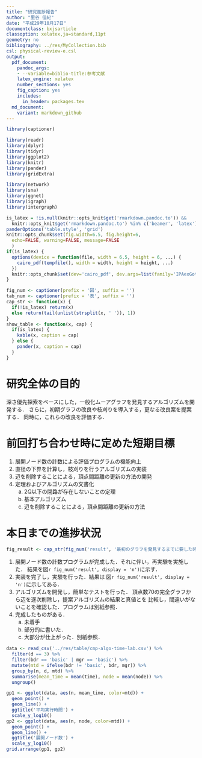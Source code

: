 ```yaml
---
title: "研究進捗報告"
author: "里谷 佳紀"
date: "平成29年10月17日"
documentclass: bxjsarticle
classoption: xelatex,ja=standard,11pt
geometry: no
bibliography: ../res/MyCollection.bib
csl: physical-review-e.csl
output:
  pdf_document:
    pandoc_args:
    - --variable=biblio-title:参考文献
    latex_engine: xelatex
    number_sections: yes
    fig_caption: yes
    includes:
      in_header: packages.tex
  md_document:
    variant: markdown_github
---
```


```r
library(captioner)

library(readr)
library(dplyr)
library(tidyr)
library(ggplot2)
library(knitr)
library(pander)
library(gridExtra)

library(network)
library(sna)
library(ggnet)
library(igraph)
library(intergraph)

is_latex = !is.null(knitr::opts_knit$get('rmarkdown.pandoc.to')) &&
  knitr::opts_knit$get('rmarkdown.pandoc.to') %in% c('beamer', 'latex')
panderOptions('table.style', 'grid')
knitr::opts_chunk$set(fig.width=6.5, fig.height=6,
  echo=FALSE, warning=FALSE, message=FALSE
  )
if(is_latex) {
  options(device = function(file, width = 6.5, height = 6, ...) {
    cairo_pdf(tempfile(), width = width, height = height, ...)
  })
  knitr::opts_chunk$set(dev='cairo_pdf', dev.args=list(family='IPAexGothic'))
}

fig_num <- captioner(prefix = '図', suffix = '')
tab_num <- captioner(prefix = '表', suffix = '')
cap_str <- function(x) {
  if(!is_latex) return(x)
  else return(tail(unlist(strsplit(x, ' ')), 1))
}
show_table <- function(x, cap) {
  if(is_latex) {
    kable(x, caption = cap)
  } else {
    pander(x, caption = cap)
  }
}
```

# 研究全体の目的
深さ優先探索をベースにした，一般化ムーアグラフを発見するアルゴリズムを開発する．
さらに，初期グラフの改良や枝刈りを導入する，更なる改良案を提案する．
同時に，これらの改良を評価する．

# 前回打ち合わせ時に定めた短期目標

1. 展開ノード数の計数による評価プログラムの機能向上
2. 直径の下界を計算し，枝刈りを行うアルゴリズムの実装
3. 辺を削除することによる，頂点間距離の更新の方法の開発
4. 定理およびアルゴリズムの文書化
    a. $2Q$以下の閉路が存在しないことの定理
    b. 基本アルゴリズム
    c. 辺を削除することによる，頂点間距離の更新の方法

# 本日までの進捗状況
```r
fig_result <- cap_str(fig_num('result', '最初のグラフを発見するまでに要した時間とノード数'))
```

1. 展開ノード数の計数プログラムが完成した．それに伴い，再実験を実施した．
結果を図`r fig_num('result', display = 'n')`に示す．
2. 実装を完了し，実験を行った．結果は
図`r fig_num('result', display = 'n')`に示してある．
3. アルゴリズムを開発し，簡単なテストを行った．
頂点数70の完全グラフから辺を逐次削除し，提案アルゴリズムの結果と真値とを
比較し，間違いがないことを確認した．プログラムは別紙参照．
4. 完成したものがある．
    a. 未着手
    b. 部分的に書いた．
    c. 大部分が仕上がった．別紙参照．

```r
data <- read_csv('../res/table/cmp-algo-time-lab.csv') %>%
  filter(d == 3) %>%
  filter(bdr == 'basic' | mgr == 'basic') %>%
  mutate(mtd = ifelse(bdr != 'basic', bdr, mgr)) %>%
  group_by(n, d, mtd) %>%
  summarise(mean_time = mean(time), node = mean(node)) %>%
  ungroup()

gp1 <- ggplot(data, aes(n, mean_time, color=mtd)) +
  geom_point() +
  geom_line() +
  ggtitle('平均実行時間') +
  scale_y_log10()
gp2 <- ggplot(data, aes(n, node, color=mtd)) +
  geom_point() +
  geom_line() +
  ggtitle('展開ノード数') +
  scale_y_log10()
grid.arrange(gp1, gp2)
```
